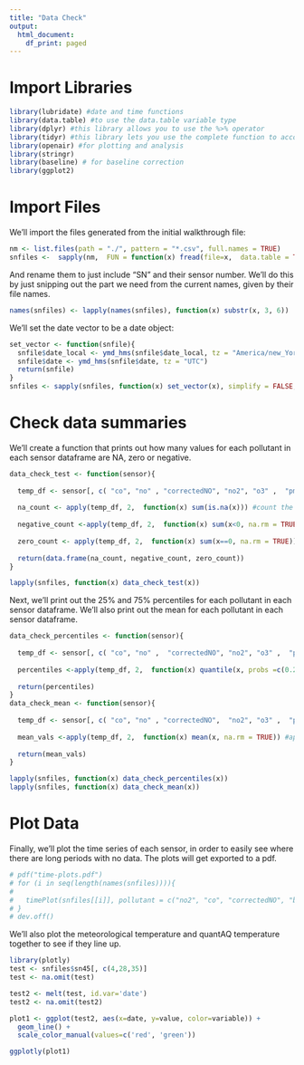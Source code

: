 ```yaml
---
title: "Data Check"
output:
  html_document:
    df_print: paged
---
```


# Import Libraries

```r
library(lubridate) #date and time functions 
library(data.table) #to use the data.table variable type
library(dplyr) #this library allows you to use the %>% operator
library(tidyr) #this library lets you use the complete function to account for time syncing
library(openair) #for plotting and analysis
library(stringr)
library(baseline) # for baseline correction
library(ggplot2)
```

# Import Files 

We'll import the files generated from the initial walkthrough file: 

```r
nm <- list.files(path = "./", pattern = "*.csv", full.names = TRUE)
snfiles <-  sapply(nm,  FUN = function(x) fread(file=x,  data.table = TRUE), simplify = FALSE,USE.NAMES = TRUE)
```
And rename them to just include "SN" and their sensor number. We'll do this by just snipping out the part we need from the current names, given by their file names.
```r
names(snfiles) <- lapply(names(snfiles), function(x) substr(x, 3, 6)) 
```

We'll set the date vector to be a date object:
```r
set_vector <- function(snfile){
  snfile$date_local <- ymd_hms(snfile$date_local, tz = "America/new_York")
  snfile$date <- ymd_hms(snfile$date, tz = "UTC")
  return(snfile)
}
snfiles <- sapply(snfiles, function(x) set_vector(x), simplify = FALSE,USE.NAMES = TRUE)
```

# Check data summaries

We'll create a function that prints out how many values for each pollutant in each sensor dataframe are NA, zero or negative.
```r
data_check_test <- function(sensor){
  
  temp_df <- sensor[, c( "co", "no" , "correctedNO", "no2", "o3" ,  "pm1" , "co2",  "bin0") ] #define which variables to inspect
  
  na_count <- apply(temp_df, 2,  function(x) sum(is.na(x))) #count the number of NA values
  
  negative_count <-apply(temp_df, 2,  function(x) sum(x<0, na.rm = TRUE)) #count the number of negative values
  
  zero_count <- apply(temp_df, 2,  function(x) sum(x==0, na.rm = TRUE)) #count the number of zero values
  
  return(data.frame(na_count, negative_count, zero_count))
}
```

```r
lapply(snfiles, function(x) data_check_test(x))
```

Next, we'll print out the 25% and 75% percentiles for each pollutant in each sensor dataframe. We'll also print out the mean for each pollutant in each sensor dataframe. 
```r
data_check_percentiles <- function(sensor){
  
  temp_df <- sensor[, c( "co", "no" ,  "correctedNO", "no2", "o3" ,  "pm1" , "co2","bin0") ] #define which variables to inspect
  
  percentiles <-apply(temp_df, 2,  function(x) quantile(x, probs =c(0.25, 0.75), na.rm = TRUE)) # apply the quantile function, which calculates percentiles
  
  return(percentiles)
}
data_check_mean <- function(sensor){
  
  temp_df <- sensor[, c( "co", "no" , "correctedNO",  "no2", "o3" ,  "pm1" , "co2",  "bin0") ] #define which variables to inspect
  
  mean_vals <-apply(temp_df, 2,  function(x) mean(x, na.rm = TRUE)) #apply the mean function
  
  return(mean_vals)
}
```

```r
lapply(snfiles, function(x) data_check_percentiles(x))
lapply(snfiles, function(x) data_check_mean(x))
```

# Plot Data 

Finally, we'll plot the time series of each sensor, in order to easily see where there are long periods with no data. 
The plots will get exported to a pdf.


```r
# pdf("time-plots.pdf")
# for (i in seq(length(names(snfiles)))){
# 
#   timePlot(snfiles[[i]], pollutant = c("no2", "co", "correctedNO", "bin0", "pm1"),y.relation = "free", main = paste0(names(snfiles)[i], "Time Plots"))
# }
# dev.off()
```

We'll also plot the meteorological temperature and quantAQ temperature together to see if they line up. 


```r
library(plotly)
test <- snfiles$sn45[, c(4,28,35)]
test <- na.omit(test)

test2 <- melt(test, id.var='date')
test2 <- na.omit(test2)

plot1 <- ggplot(test2, aes(x=date, y=value, color=variable)) + 
  geom_line() +
  scale_color_manual(values=c('red', 'green'))

ggplotly(plot1)
```

